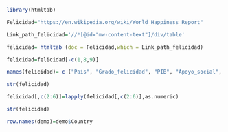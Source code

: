 ```r
library(htmltab)
```

```r
Felicidad="https://en.wikipedia.org/wiki/World_Happiness_Report"

Link_path_felicidad='//*[@id="mw-content-text"]/div/table'
```

```r
felicidad= htmltab (doc = Felicidad,which = Link_path_felicidad)
```

```r
felicidad=felicidad[-c(1,8,9)]
```

```r
names(felicidad)= c ("Pais", "Grado_felicidad", "PIB", "Apoyo_social", "Esperanza_vida_saludable", "Libertad_toma_decisiones")
```

```r
str(felicidad)
```

```r
felicidad[,c(2:6)]=lapply(felicidad[,c(2:6)],as.numeric)
```

```r
str(felicidad)
```

```r
row.names(demo)=demo$Country
```

